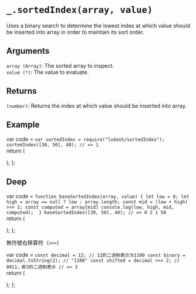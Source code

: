 # `_.sortedIndex(array, value)`

Uses a binary search to determine the lowest index at which value should be inserted into array in order to maintain its sort order.

## Arguments
`array (Array)`: The sorted array to inspect.  
`value (*)`: The value to evaluate.

## Returns
`(number)`: Returns the index at which value should be inserted into array.

## Example


var code =  `var sortedIndex = require("lodash/sortedIndex");
sortedIndex([30, 50], 40);
// => 1
`   
  return (
    <div>
      <Embed source={code} />
    </div>
  );
};

<Demo/>

## Deep

var code =  `function baseSortedIndex(array, value) {
let low = 0;
let high = array == null ? low : array.length;
const mid = (low + high) >>> 1;
const computed = array[mid]
console.log(low, high, mid, computed); 
}
baseSortedIndex([30, 50], 40);
// => 0 2 1 50
`   
  return (
    <div>
      <Embed source={code} />
    </div>
  );
};

<DeepDemo/>

無符號右移算符（`>>>`）

var code =  `const decimal = 12; // 12的二进制表示为1100
const binary = decimal.toString(2); // "1100"
const shifted = decimal >>> 2; // 0011，即3的二进制表示
// => 3
`   
  return (
    <div>
      <Embed source={code} />
    </div>
  );
};

<Deep2Demo/>


